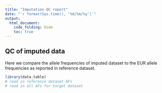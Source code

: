 ```yaml
---
title: "Imputation QC report"
date: "`r format(Sys.time(), '%d/%m/%y')`"
output: 
  html_document:
    code_folding: hide
    toc: true
---
```


## QC of imputed data

Here we compare the allele frequencies of imputed dataset to the EUR allele frequencies as reported in reference dataset.

```r
library(data.table)
# read in reference dataset AFs
# read in all AFs for target dataset
```